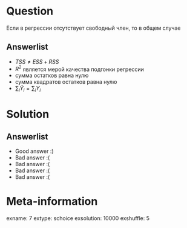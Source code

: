 Question
========
Если в регрессии отсутствует свободный член, то в общем случае


Answerlist
----------
*  $TSS \neq ESS + RSS$
*  $R^2$ является мерой качества подгонки регрессии
*  сумма остатков равна нулю
*  сумма квадратов остатков равна нулю
*  $\sum_i \hat Y_i = \sum_i Y_i$

Solution
========

Answerlist
----------
*  Good answer :)
*  Bad answer :(
*  Bad answer :(
*  Bad answer :(
*  Bad answer :(

Meta-information
================
exname: 7
extype: schoice
exsolution: 10000
exshuffle: 5
